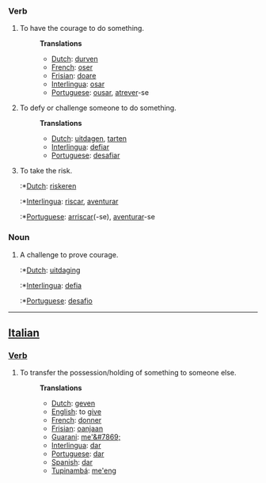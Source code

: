 ===Verb===
#To have the courage to do something.
#:'''Translations'''
#:*[[Dutch]]: [[durven]]
#:*[[French]]: [[oser]]
#:*[[Frisian]]: [[doare]]
#:*[[Interlingua]]: [[osar]]
#:*[[Portuguese]]: [[ousar]], [[atrever]]-se
#To defy or challenge someone to do something.
#:'''Translations'''
#:*[[Dutch]]: [[uitdagen]], [[tarten]]
#:*[[Interlingua]]: [[defiar]]
#:*[[Portuguese]]: [[desafiar]]
#To take the risk.
#:*[[Dutch]]: [[riskeren]]
#:*[[Interlingua]]: [[riscar]], [[aventurar]]
#:*[[Portuguese]]: [[arriscar]](-se), [[aventurar]]-se
===Noun===
#A challenge to prove courage.
#:*[[Dutch]]: [[uitdaging]]
#:*[[Interlingua]]: [[defia]]
#:*[[Portuguese]]: [[desafio]]
----
==[[Italian]]==
===[[Verb]]===
#To transfer the possession/holding of something to someone else.
#:'''Translations'''
#:*[[Dutch]]: [[geven]]
#:*[[English]]: to [[give]]
#:*[[French]]: [[donner]]
#:*[[Frisian]]: [[oanjaan]]
#:*[[Guarani]]: [[me'&#7869;]]
#:*[[Interlingua]]: [[dar]]
#:*[[Portuguese]]: [[dar]]
#:*[[Spanish]]: [[dar]]
#:*[[Tupinambá]]: [[me'eng]]